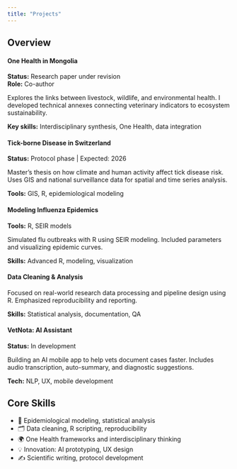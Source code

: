 ```yaml
---
title: "Projects"
---
```


## Overview

:::::::: card-group
::: card
#### One Health in Mongolia

**Status:** Research paper under revision\
**Role:** Co-author

Explores the links between livestock, wildlife, and environmental health. I developed technical annexes connecting veterinary indicators to ecosystem sustainability.

**Key skills:** Interdisciplinary synthesis, One Health, data integration
:::

::: card
#### Tick-borne Disease in Switzerland

**Status:** Protocol phase \| Expected: 2026

Master's thesis on how climate and human activity affect tick disease risk. Uses GIS and national surveillance data for spatial and time series analysis.

**Tools:** GIS, R, epidemiological modeling
:::

::: card
#### Modeling Influenza Epidemics

**Tools:** R, SEIR models

Simulated flu outbreaks with R using SEIR modeling. Included parameters and visualizing epidemic curves.

**Skills:** Advanced R, modeling, visualization
:::

::: card
#### Data Cleaning & Analysis

Focused on real-world research data processing and pipeline design using R. Emphasized reproducibility and reporting.

**Skills:** Statistical analysis, documentation, QA
:::

::: card
#### VetNota: AI Assistant

**Status:** In development

Building an AI mobile app to help vets document cases faster. Includes audio transcription, auto-summary, and diagnostic suggestions.

**Tech:** NLP, UX, mobile development
:::
::::::::

## Core Skills

-   🧠 Epidemiological modeling, statistical analysis\
-   🗂 Data cleaning, R scripting, reproducibility\
-   🌍 One Health frameworks and interdisciplinary thinking\
-   💡 Innovation: AI prototyping, UX design\
-   ✍️ Scientific writing, protocol development

